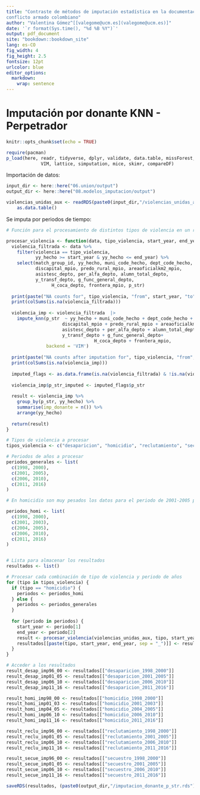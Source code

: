 ```yaml
---
title: "Contraste de métodos de imputación estadística en la documentación de víctimas del
conflicto armado colombiano"
author: "Valentina Gómez^[[valegome@ucm.es](valegome@ucm.es)]"
date: '`r format(Sys.time(), "%d %B %Y")`'
output: pdf_document
site: "bookdown::bookdown_site"
lang: es-CO
fig_width: 4
fig_height: 2.5
fontsize: 12pt
urlcolor: blue
editor_options: 
  markdown: 
    wrap: sentence
---
```

# Imputación por donante KNN - Perpetrador

```r
knitr::opts_chunk$set(echo = TRUE)

require(pacman)
p_load(here, readr, tidyverse, dplyr, validate, data.table, missForest, 
			 VIM, lattice, simputation, mice, skimr, compareDF)

```

Importación de datos:

```r
input_dir <- here::here("06.union/output")
output_dir <- here::here("08.modelos_imputacion/output")

violencias_unidas_aux <- readRDS(paste0(input_dir,"/violencias_unidas_aux.rds")) %>%
	as.data.table()

```

Se imputa por periodos de tiempo:


```r
# Función para el procesamiento de distintos tipos de violencia en un rango de años

procesar_violencia <- function(data, tipo_violencia, start_year, end_year) {
  violencia_filtrada <- data %>%
    filter(violencia == tipo_violencia,
           yy_hecho >= start_year & yy_hecho <= end_year) %>%
    select(match_group_id, yy_hecho, muni_code_hecho, dept_code_hecho, 
           discapital_mpio, predo_rural_mpio, areaoficialkm2_mpio,
           asistesc_depto, per_alfa_depto, alumn_total_depto,
           y_transf_depto, g_func_general_depto,
    			 H_coca_depto, frontera_mpio, p_str)
  
  print(paste("NA counts for", tipo_violencia, "from", start_year, "to", end_year))
  print(colSums(is.na(violencia_filtrada)))
  
  violencia_imp <- violencia_filtrada  |>
    impute_knn(p_str  ~ yy_hecho + muni_code_hecho + dept_code_hecho +
                     discapital_mpio + predo_rural_mpio + areaoficialkm2_mpio +
                     asistesc_depto + per_alfa_depto + alumn_total_depto +
                     y_transf_depto + g_func_general_depto+
    					 	     H_coca_depto + frontera_mpio,
               backend = 'VIM')
  
  print(paste("NA counts after imputation for", tipo_violencia, "from", start_year, "to", end_year))
  print(colSums(is.na(violencia_imp)))
  
  imputed_flags <- as.data.frame(is.na(violencia_filtrada) & !is.na(violencia_imp))
  
  violencia_imp$p_str_imputed <- imputed_flags$p_str
  
  result <- violencia_imp %>%
    group_by(p_str, yy_hecho) %>%
    summarise(imp_donante = n()) %>%
    arrange(yy_hecho)
  
  return(result)
}

# Tipos de violencia a procesar
tipos_violencia <- c("desaparicion", "homicidio", "reclutamiento", "secuestro")

# Periodos de años a procesar
periodos_generales <- list(
  c(1998, 2000),
  c(2001, 2005),
  c(2006, 2010),
  c(2011, 2016)
)

# En homicidio son muy pesados los datos para el periodo de 2001-2005 por lo cual añado un periodo mas

periodos_homi <- list(
  c(1998, 2000),
  c(2001, 2003),
  c(2004, 2005),
  c(2006, 2010),
  c(2011, 2016)
)


# Lista para almacenar los resultados
resultados <- list()

# Procesar cada combinación de tipo de violencia y periodo de años
for (tipo in tipos_violencia) {
  if (tipo == "homicidio") {
    periodos <- periodos_homi
  } else {
    periodos <- periodos_generales
  }
  
  for (periodo in periodos) {
    start_year <- periodo[1]
    end_year <- periodo[2]
    result <- procesar_violencia(violencias_unidas_aux, tipo, start_year, end_year)
    resultados[[paste(tipo, start_year, end_year, sep = "_")]] <- result
  }
}

# Acceder a los resultados
result_desap_imp96_00 <- resultados[["desaparicion_1998_2000"]]
result_desap_imp01_05 <- resultados[["desaparicion_2001_2005"]]
result_desap_imp06_10 <- resultados[["desaparicion_2006_2010"]]
result_desap_imp11_16 <- resultados[["desaparicion_2011_2016"]]

result_homi_imp98_00 <- resultados[["homicidio_1998_2000"]]
result_homi_imp01_03 <- resultados[["homicidio_2001_2003"]]
result_homi_imp04_05 <- resultados[["homicidio_2004_2005"]]
result_homi_imp06_10 <- resultados[["homicidio_2006_2010"]]
result_homi_imp11_16 <- resultados[["homicidio_2011_2016"]]

result_reclu_imp96_00 <- resultados[["reclutamiento_1998_2000"]]
result_reclu_imp01_05 <- resultados[["reclutamiento_2001_2005"]]
result_reclu_imp06_10 <- resultados[["reclutamiento_2006_2010"]]
result_reclu_imp11_16 <- resultados[["reclutamiento_2011_2016"]]

result_secue_imp96_00 <- resultados[["secuestro_1998_2000"]]
result_secue_imp01_05 <- resultados[["secuestro_2001_2005"]]
result_secue_imp06_10 <- resultados[["secuestro_2006_2010"]]
result_secue_imp11_16 <- resultados[["secuestro_2011_2016"]]

saveRDS(resultados, (paste0(output_dir,"/imputacion_donante_p_str.rds")))

```


